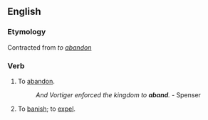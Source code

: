 ==English==
===Etymology===
Contracted from ''to [[abandon]]''

===Verb===
# {{obsolete}} To [[abandon]]. 
#: ''And Vortiger enforced the kingdom to '''aband'''.'' - Spenser
# {{obsolete}} To [[banish]]; to [[expel]].
